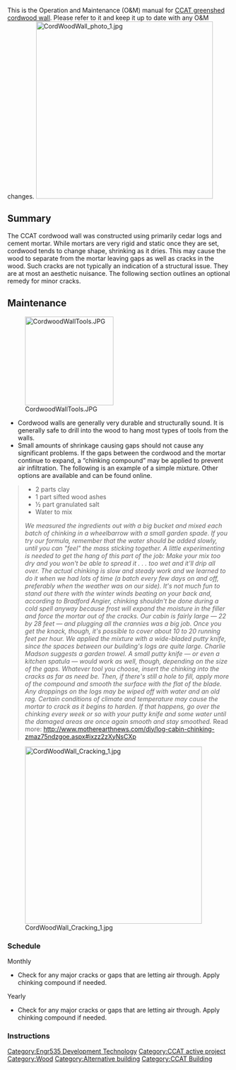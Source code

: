 {{Tocright}}

This is the Operation and Maintenance (O&M) manual for [[CCAT greenshed cordwood wall]]. Please refer to it and keep it up to date with any O&M changes.
[[File:CordWoodWall photo 1.jpg|right|400px]]
== Summary ==

The CCAT cordwood wall was constructed using primarily cedar logs and cement mortar. While mortars are very rigid and static once they are set, cordwood tends to change shape, shrinking as it dries. This may cause the wood to separate from the mortar leaving gaps as well as cracks in the wood. Such cracks are not typically an indication of a structural issue. They are at most an aesthetic nuisance. The following section outlines an optional remedy for minor cracks. 

== Maintenance ==
[[File:CordwoodWallTools.JPG|left|200px]]
*Cordwood walls are generally very durable and structurally sound. It is generally safe to drill into the wood to hang most types of tools from the walls. 
*Small amounts of shrinkage causing gaps should not cause any significant problems. If the gaps between the cordwood and the mortar continue to expand, a “chinking compound” may be applied to prevent air infiltration. The following is an example of a simple mixture. Other options are available and can be found online.
<blockquote>
*2 parts clay
*1 part sifted wood ashes
*½ part granulated salt
*Water to mix
''We measured the ingredients out with a big bucket and mixed each batch of chinking in a wheelbarrow with a small garden spade. If you try our formula, remember that the water should be added slowly, until you can "feel" the mass sticking together. A little experimenting is needed to get the hang of this part of the job: Make your mix too dry and you won't be able to spread it . . . too wet and it'll drip all over. The actual chinking is slow and steady work and we learned to do it when we had lots of time (a batch every few days on and off, preferably when the weather was on our side). It's not much fun to stand out there with the winter winds beating on your back and, according to Bradford Angier, chinking shouldn't be done during a cold spell anyway because frost will expand the moisture in the filler and force the mortar out of the cracks. Our cabin is fairly large — 22 by 28 feet — and plugging all the crannies was a big job. Once you get the knack, though, it's possible to cover about 10 to 20 running feet per hour. We applied the mixture with a wide-bladed putty knife, since the spaces between our building's logs are quite large. Charlie Madson suggests a garden trowel. A small putty knife — or even a kitchen spatula — would work as well, though, depending on the size of the gaps. Whatever tool you choose, insert the chinking into the cracks as far as need be. Then, if there's still a hole to fill, apply more of the compound and smooth the surface with the flat of the blade. Any droppings on the logs may be wiped off with water and an old rag. Certain conditions of climate and temperature may cause the mortar to crack as it begins to harden. If that happens, go over the chinking every week or so with your putty knife and some water until the damaged areas are once again smooth and stay smoothed.''
Read more: http://www.motherearthnews.com/diy/log-cabin-chinking-zmaz75ndzgoe.aspx#ixzz2zXyNsCXp
</blockquote>

[[File:CordWoodWall Cracking 1.jpg|400px|center]]

=== Schedule ===

;Monthly
*Check for any major cracks or gaps that are letting air through. Apply chinking compound if needed. 

;Yearly
*Check for any major cracks or gaps that are letting air through. Apply chinking compound if needed.

=== Instructions ===

{{How to
 |title=HOW TO APPLY A CHINKING COMPOUND
 |File:CordWoodWall Cracking 1.jpg |Cracks in mortar |1 |If the amount and/or size of cracks are overwhelming the wall, you may decide to cover the entire mortar section with the chinking compound. Otherwise, just make enough to line individual cracks in the mortar.
 ||Preparing compound |2 |Prepare the chinking compound
 ||Applying compound |3 |Apply the chinking compound to individual cracks with a spatula, or apply to entire mortar area with a trowel or spatula
}}

<!-- Add in any other appropriate categories such as [[Category:Photovoltaics]] -->
[[Category:Engr535 Development Technology]]
[[Category:CCAT active project]]
[[Category:Wood]]
[[Category:Alternative building]]
[[Category:CCAT Building]]